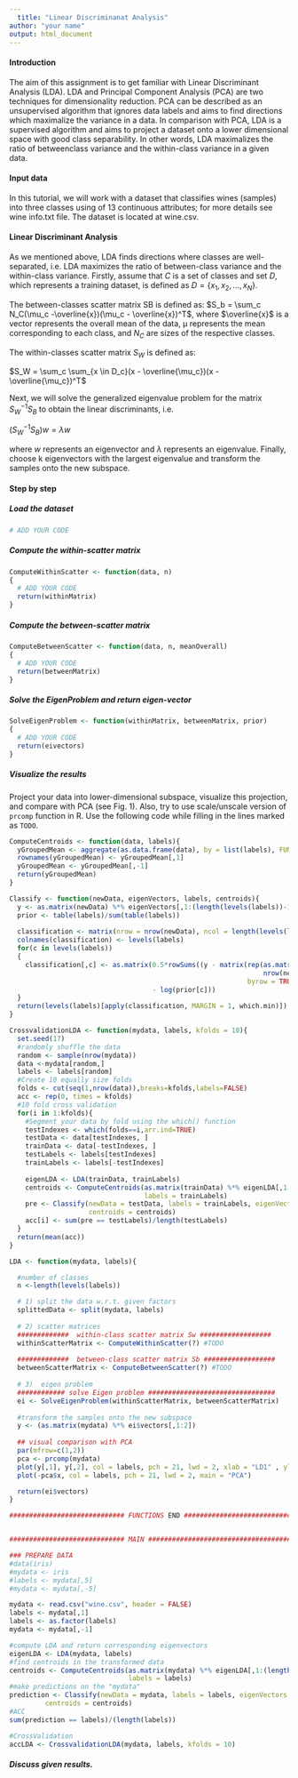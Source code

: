 ---
  title: "Linear Discriminanat Analysis"
author: "your name"
output: html_document
---

#### Introduction
The aim of this assignment is to get familiar with Linear Discriminant Analysis
(LDA). LDA and Principal Component Analysis (PCA) are two techniques
for dimensionality reduction. PCA can be described as an unsupervised algorithm that ignores data labels and aims to find directions which maximalize
the variance in a data. In comparison with PCA, LDA is a supervised algorithm and aims to project a dataset onto a lower dimensional space with good
class separability. In other words, LDA maximalizes the ratio of betweenclass variance and the within-class variance in a given data.


#### Input data 
In this tutorial, we will work with a dataset that classifies wines (samples)
into three classes using of 13 continuous attributes; for more details see
wine info.txt file. The dataset is located at wine.csv.

#### Linear Discriminant Analysis
As we mentioned above, LDA finds directions where classes are well-separated,
i.e. LDA maximizes the ratio of between-class variance and the within-class
variance. Firstly, assume that $C$ is a set of classes and set $D$, which represents
a training dataset, is defined as $D = \{x_1, x_2, . . . , x_N \}$.

The between-classes scatter matrix SB is defined as:
$S_b = \sum_c N_C(\mu_c -\overline{x})(\mu_c - \overline{x})^T$, where $\overline{x}$ is a vector represents the overall mean of the data, µ represents the mean corresponding to each class, and $N_C$ are sizes of the respective classes.

The within-classes scatter matrix $S_W$ is defined as:

$S_W = \sum_c \sum_{x \in D_c}(x - \overline{\mu_c})(x - \overline{\mu_c})^T$

Next, we will solve the generalized eigenvalue problem for the matrix $S_W^{-1}S_B$ to obtain the linear discriminants, i.e.

$(S_W^{-1}S_B)w = \lambda w$

where $w$ represents an eigenvector and $\lambda$ represents an eigenvalue. Finally,
choose k eigenvectors with the largest eigenvalue and transform the samples
onto the new subspace.

#### Step by step

##### Load the dataset 
```{r}
# ADD YOUR CODE
```

##### Compute the within-scatter matrix 
```{r}
ComputeWithinScatter <- function(data, n)
{
  # ADD YOUR CODE
  return(withinMatrix)
}
```

##### Compute the between-scatter matrix
```{r}
ComputeBetweenScatter <- function(data, n, meanOverall)
{
  # ADD YOUR CODE
  return(betweenMatrix)
}
```


##### Solve the EigenProblem and return eigen-vector
```{r}
SolveEigenProblem <- function(withinMatrix, betweenMatrix, prior)
{
  # ADD YOUR CODE
  return(eivectors)
}
```

##### Visualize the results
Project your data into lower-dimensional subspace, visualize this projection, and compare with PCA (see Fig. 1). Also, try to use scale/unscale
version of `prcomp` function in R. Use the following code while filling in the lines marked as `TODO`.

```{r}
ComputeCentroids <- function(data, labels){
  yGroupedMean <- aggregate(as.data.frame(data), by = list(labels), FUN = mean)
  rownames(yGroupedMean) <- yGroupedMean[,1]
  yGroupedMean <- yGroupedMean[,-1]
  return(yGroupedMean)
}

Classify <- function(newData, eigenVectors, labels, centroids){
  y <- as.matrix(newData) %*% eigenVectors[,1:(length(levels(labels))-1)]
  prior <- table(labels)/sum(table(labels))
  
  classification <- matrix(nrow = nrow(newData), ncol = length(levels(labels)))
  colnames(classification) <- levels(labels)
  for(c in levels(labels))
  {
    classification[,c] <- as.matrix(0.5*rowSums((y - matrix(rep(as.matrix(centroids[c,]),
                                                                nrow(newData)), nrow = nrow(newData),
                                                            byrow = TRUE) )^2)
                                    - log(prior[c]))
  }
  return(levels(labels)[apply(classification, MARGIN = 1, which.min)])
}

CrossvalidationLDA <- function(mydata, labels, kfolds = 10){
  set.seed(17)
  #randomly shuffle the data
  random <- sample(nrow(mydata))
  data <-mydata[random,]
  labels <- labels[random]
  #Create 10 equally size folds
  folds <- cut(seq(1,nrow(data)),breaks=kfolds,labels=FALSE)
  acc <- rep(0, times = kfolds)
  #10 fold cross validation
  for(i in 1:kfolds){
    #Segment your data by fold using the which() function 
    testIndexes <- which(folds==i,arr.ind=TRUE)
    testData <- data[testIndexes, ]
    trainData <- data[-testIndexes, ]
    testLabels <- labels[testIndexes]
    trainLabels <- labels[-testIndexes]
    
    eigenLDA <- LDA(trainData, trainLabels)
    centroids <- ComputeCentroids(as.matrix(trainData) %*% eigenLDA[,1:(length(levels(trainLabels))-1)],
                                  labels = trainLabels)
    pre <- Classify(newData = testData, labels = trainLabels, eigenVectors = eigenLDA,
                    centroids = centroids)
    acc[i] <- sum(pre == testLabels)/length(testLabels)
  }
  return(mean(acc))
}

LDA <- function(mydata, labels){

  #number of classes
  n <-length(levels(labels))

  # 1) split the data w.r.t. given factors
  splittedData <- split(mydata, labels)
  
  # 2) scatter matrices
  #############  within-class scatter matrix Sw ##################
  withinScatterMatrix <- ComputeWithinScatter(?) #TODO
  
  #############  between-class scatter matrix Sb ##################
  betweenScatterMatrix <- ComputeBetweenScatter(?) #TODO
  
  # 3)  eigen problem
  ############ solve Eigen problem ################################
  ei <- SolveEigenProblem(withinScatterMatrix, betweenScatterMatrix)
  
  #transform the samples onto the new subspace
  y <- (as.matrix(mydata) %*% ei$vectors[,1:2])
  
  ## visual comparison with PCA
  par(mfrow=c(1,2))
  pca <- prcomp(mydata)
  plot(y[,1], y[,2], col = labels, pch = 21, lwd = 2, xlab = "LD1" , ylab = "LD2", main = "LDA")
  plot(-pca$x, col = labels, pch = 21, lwd = 2, main = "PCA")

  return(ei$vectors)
}

############################# FUNCTIONS END ###################################


############################# MAIN ##########################################

### PREPARE DATA
#data(iris)
#mydata <- iris
#labels <- mydata[,5]
#mydata <- mydata[,-5]

mydata <- read.csv("wine.csv", header = FALSE)
labels <- mydata[,1]
labels <- as.factor(labels)
mydata <- mydata[,-1]

#compute LDA and return corresponding eigenvectors
eigenLDA <- LDA(mydata, labels)
#find centroids in the transformed data
centroids <- ComputeCentroids(as.matrix(mydata) %*% eigenLDA[,1:(length(levels(labels))-1)],
                              labels = labels)
#make predictions on the "mydata"
prediction <- Classify(newData = mydata, labels = labels, eigenVectors = eigenLDA,
         centroids = centroids)
#ACC
sum(prediction == labels)/(length(labels))

#CrossValidation
accLDA <- CrossvalidationLDA(mydata, labels, kfolds = 10)
```

##### Discuss given results.
